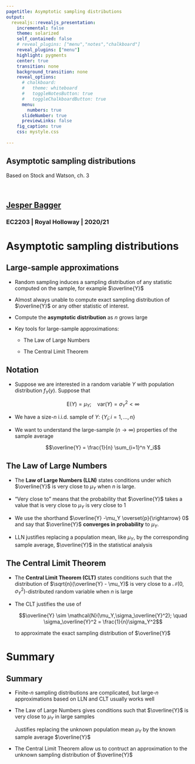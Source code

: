 ```yaml
---
pagetitle: Asymptotic sampling distributions
output: 
  revealjs::revealjs_presentation:
    incremental: false
    theme: solarized
    self_contained: false
    # reveal_plugins: ["menu","notes","chalkboard"]
    reveal_plugins: ["menu"]
    highlight: pygments
    center: true
    transition: none
    background_transition: none 
    reveal_options:
      # chalkboard:
      #   theme: whiteboard
      #   toggleNotesButton: true
      #   toggleChalkboardButton: true
      menu:
        numbers: true
      slideNumber: true
      previewLinks: false
    fig_caption: true
    css: mystyle.css
    
--- 
```


<section>

<h1>Asymptotic sampling distributions</h1>

Based on Stock and Watson, ch. 3

<br>

<h2>[Jesper Bagger](mailto:jesper.bagger@rhul.ac.uk)</h2>

<h3>EC2203 | Royal Holloway | 2020/21</h3>

</section>

# Asymptotic sampling distributions

## Large-sample approximations

- Random sampling induces a sampling distribution of any statistic computed on the sample, for example $\overline{Y}$

- Almost always unable to compute exact sampling distribution of $\overline{Y}$ or any other statistic of interest.

- Compute the **asymptotic distribution** as $n$ grows large

- Key tools for large-sample approximations:

  - The Law of Large Numbers
  
  - The Central Limit Theorem
  
## Notation

- Suppose we are interested in a random variable $Y$ with population distribution $f_Y(y)$. Suppose that 

  $$\mathrm{E}(Y)=\mu_Y; \quad \mathrm{var}(Y) = \sigma_Y^2< \infty$$

- We have a size-$n$ i.i.d. sample of $Y$: $\{Y_i;i=1,...,n\}$

- We want to understand the large-sample ($n \rightarrow \infty$) properties of the sample average

  $$\overline{Y} = \frac{1}{n} \sum_{i=1}^n Y_i$$
  
## The Law of Large Numbers

- The **Law of Large Numbers (LLN)** states conditions under which $\overline{Y}$ is very close to $\mu_Y$ when $n$ is large.

- "Very close to" means that the probability that $\overline{Y}$ takes a value that is very close to $\mu_Y$ is very close to 1

- We use the shorthand $\overline{Y} -\mu_Y \overset{p}{\rightarrow} 0$ and say that $\overline{Y}$ **converges in probability** to $\mu_Y$.

- LLN justifies replacing a population mean, like $\mu_Y$, by the corresponding sample average, $\overline{Y}$ in the statistical analysis

<!-- ## The Law of Large Numbers -->

<!-- <div class="box"> -->

<!-- Let $\{Y_i; i=1,...,n\}$ be a sequence of i.i.d. random variables with $\mathrm{E}(Y_i) = \mu_Y$ and $\mathrm{var}(Y_i) = \sigma^2_Y$. If $\sigma^2_Y < \infty$, then as $n \rightarrow \infty$ -->

<!-- $$P(- \epsilon < \overline{Y} - \mu_Y< \epsilon) \rightarrow 1,$$ -->

<!-- for **any** $\epsilon > 0$. Write $\overline{Y} - \mu_Y \overset{p}{\rightarrow} 0$. -->

<!-- </div> -->

## The Central Limit Theorem

- The **Central Limit Theorem (CLT)** states conditions such that the distribution of $\sqrt{n}(\overline{Y} - \mu_Y)$ is very close to a $\mathcal{N}(0,\sigma_Y^2)$-distributed random variable when $n$ is large

- The CLT justifies the use of 

  $$\overline{Y} \sim \mathcal{N}(\mu_Y,\sigma_\overline{Y}^2); \quad \sigma_\overline{Y}^2 = \frac{1}{n}\sigma_Y^2$$

  to approximate the exact sampling distribution of $\overline{Y}$

<!-- - Remarkably, the approximation does not depend on the distribution of the individual $Y_i$'s in $\overline{Y}$. -->

<!-- ## The Central Limit Theorem -->

<!-- <div class="box"> -->

<!-- Let $\{Y_i; i=1,...,n\}$ be i.i.d. random variables with $\mathrm{E}(Y_i) = \mu_Y$ and $\mathrm{var}(Y_i) = \sigma^2_Y$. If $\sigma^2_Y < \infty$, then -->

<!-- $$\sqrt{n}(\overline{Y} - \mu_Y) \overset{d}{\rightarrow} \mathcal{N}(0,\sigma_Y^2).$$ -->

<!-- We say that $\sqrt{n}(\overline{Y} - \mu_Y)$ **converges in distribution** to the normal distribution $\mathcal{N}(0,\sigma_Y^2)$ -->

<!-- </div> -->

# Summary

## Summary

- Finite-$n$ sampling distributions are complicated, but large-$n$ approximations based on LLN and CLT usually works well 

- The Law of Large Numbers gives conditions such that $\overline{Y}$ is very close to $\mu_Y$ in large samples 

  Justifies replacing the unknown population mean $\mu_Y$ by the known sample average $\overline{Y}$

- The Central Limit Theorem allow us to contruct an approximation to the unknown sampling distribution of $\overline{Y}$
